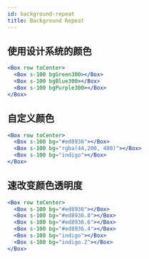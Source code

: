 ```yaml
---
id: background-repeat
title: Background Repeat
---
```


## 使用设计系统的颜色

```jsx live
<Box row toCenter>
  <Box s-100 bgGreen300></Box>
  <Box s-100 bgBlue300></Box>
  <Box s-100 bgPurple300></Box>
</Box>
```

## 自定义颜色

```jsx live
<Box row toCenter>
  <Box s-100 bg="#ed8936"></Box>
  <Box s-100 bg="rgba(44,200, 400)"></Box>
  <Box s-100 bg="indigo"></Box>
</Box>
```

## 速改变颜色透明度

```jsx live
<Box row toCenter>
  <Box s-100 bg="#ed8936"></Box>
  <Box s-100 bg="#ed8936.8"></Box>
  <Box s-100 bg="#ed8936.6"></Box>
  <Box s-100 bg="#ed8936.4"></Box>
  <Box s-100 bg="indigo"></Box>
  <Box s-100 bg="indigo.2"></Box>
</Box>
```
